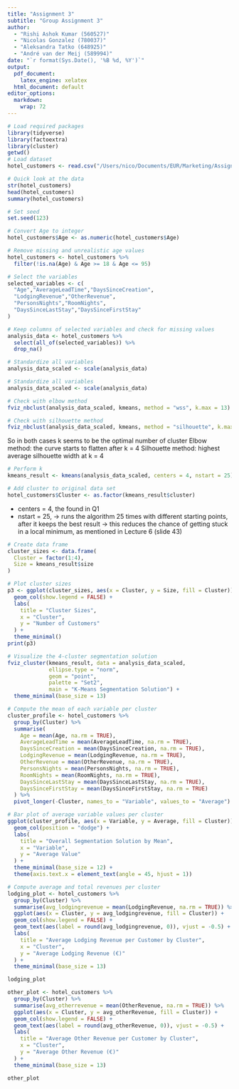 ```yaml
---
title: "Assignment 3"
subtitle: "Group Assignment 3"
author:
  - "Rishi Ashok Kumar (560527)"
  - "Nicolas Gonzalez (780037)"
  - "Aleksandra Tatko (648925)"
  - "André van der Meij (589994)"
date: "`r format(Sys.Date(), '%B %d, %Y')`"
output:
  pdf_document:
    latex_engine: xelatex
  html_document: default
editor_options: 
  markdown: 
    wrap: 72
---
```


```r
# Load required packages
library(tidyverse)
library(factoextra)
library(cluster)
getwd()
# Load dataset
hotel_customers <- read.csv("/Users/nico/Documents/EUR/Marketing/Assignment/Strategic-Marketing/Assignments/HotelCustomersSubset_sample.csv")

# Quick look at the data
str(hotel_customers)
head(hotel_customers)
summary(hotel_customers)

# Set seed
set.seed(123)
```

```r
# Convert Age to integer
hotel_customers$Age <- as.numeric(hotel_customers$Age)

# Remove missing and unrealistic age values
hotel_customers <- hotel_customers %>%
  filter(!is.na(Age) & Age >= 18 & Age <= 95)
```

```r
# Select the variables
selected_variables <- c(
  "Age","AverageLeadTime","DaysSinceCreation",
  "LodgingRevenue","OtherRevenue",
  "PersonsNights","RoomNights",
  "DaysSinceLastStay","DaysSinceFirstStay"
)

# Keep columns of selected variables and check for missing values 
analysis_data <- hotel_customers %>%
  select(all_of(selected_variables)) %>%
  drop_na()
```

```r
# Standardize all variables
analysis_data_scaled <- scale(analysis_data)
```

```r
# Standardize all variables
analysis_data_scaled <- scale(analysis_data)
```

```r
# Check with elbow method
fviz_nbclust(analysis_data_scaled, kmeans, method = "wss", k.max = 13) 

# Check with silhouette method
fviz_nbclust(analysis_data_scaled, kmeans, method = "silhouette", k.max = 13) 
```

So in both cases k seems to be the optimal number of cluster
Elbow method: the curve starts to flatten after k = 4
Silhouette method: highest average silhouette width at k = 4

```r
# Perform k
kmeans_result <- kmeans(analysis_data_scaled, centers = 4, nstart = 25)

# Add cluster to original data set
hotel_customers$Cluster <- as.factor(kmeans_result$cluster)
```

- centers = 4, the found in Q1
- nstart = 25, → runs the algorithm 25 times with different starting points, after it keeps the best result -> this reduces the chance of getting stuck in a local minimum, as mentioned in Lecture 6 (slide 43)

```r
# Create data frame
cluster_sizes <- data.frame(
  Cluster = factor(1:4),
  Size = kmeans_result$size
)

# Plot cluster sizes
p3 <- ggplot(cluster_sizes, aes(x = Cluster, y = Size, fill = Cluster)) +
  geom_col(show.legend = FALSE) +
  labs(
    title = "Cluster Sizes",
    x = "Cluster",
    y = "Number of Customers"
  ) +
  theme_minimal()
print(p3)
```

```r
# Visualize the 4-cluster segmentation solution
fviz_cluster(kmeans_result, data = analysis_data_scaled,
             ellipse.type = "norm",
             geom = "point",
             palette = "Set2",
             main = "K-Means Segmentation Solution") +
  theme_minimal(base_size = 13)
```
```r
# Compute the mean of each variable per cluster
cluster_profile <- hotel_customers %>%
  group_by(Cluster) %>%
  summarise(
    Age = mean(Age, na.rm = TRUE),
    AverageLeadTime = mean(AverageLeadTime, na.rm = TRUE),
    DaysSinceCreation = mean(DaysSinceCreation, na.rm = TRUE),
    LodgingRevenue = mean(LodgingRevenue, na.rm = TRUE),
    OtherRevenue = mean(OtherRevenue, na.rm = TRUE),
    PersonsNights = mean(PersonsNights, na.rm = TRUE),
    RoomNights = mean(RoomNights, na.rm = TRUE),
    DaysSinceLastStay = mean(DaysSinceLastStay, na.rm = TRUE),
    DaysSinceFirstStay = mean(DaysSinceFirstStay, na.rm = TRUE)
  ) %>%
  pivot_longer(-Cluster, names_to = "Variable", values_to = "Average")

# Bar plot of average variable values per cluster
ggplot(cluster_profile, aes(x = Variable, y = Average, fill = Cluster)) +
  geom_col(position = "dodge") +
  labs(
    title = "Overall Segmentation Solution by Mean",
    x = "Variable",
    y = "Average Value"
  ) +
  theme_minimal(base_size = 12) +
  theme(axis.text.x = element_text(angle = 45, hjust = 1))
```

```r
# Compute average and total revenues per cluster
lodging_plot <- hotel_customers %>%
  group_by(Cluster) %>%
  summarise(avg_lodgingrevenue = mean(LodgingRevenue, na.rm = TRUE)) %>%
  ggplot(aes(x = Cluster, y = avg_lodgingrevenue, fill = Cluster)) +
  geom_col(show.legend = FALSE) +
  geom_text(aes(label = round(avg_lodgingrevenue, 0)), vjust = -0.5) +
  labs(
    title = "Average Lodging Revenue per Customer by Cluster",
    x = "Cluster",
    y = "Average Lodging Revenue (€)"
  ) +
  theme_minimal(base_size = 13)

lodging_plot
```

```r
other_plot <- hotel_customers %>%
  group_by(Cluster) %>%
  summarise(avg_otherrevenue = mean(OtherRevenue, na.rm = TRUE)) %>%
  ggplot(aes(x = Cluster, y = avg_otherRevenue, fill = Cluster)) +
  geom_col(show.legend = FALSE) +
  geom_text(aes(label = round(avg_otherRevenue, 0)), vjust = -0.5) +
  labs(
    title = "Average Other Revenue per Customer by Cluster",
    x = "Cluster",
    y = "Average Other Revenue (€)"
  ) +
  theme_minimal(base_size = 13)

other_plot
```
